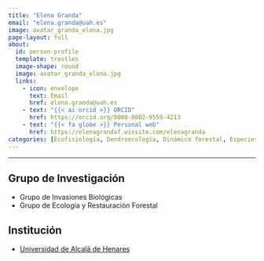 ```yaml
---
title: "Elena Granda"
email: "elena.granda@uah.es"  
image: avatar_granda_elena.jpg
page-layout: full
about: 
  id: person-profile
  template: trestles
  image-shape: round
  image: avatar_granda_elena.jpg
  links:
    - icon: envelope
      text: Email
      href: elena.granda@uah.es
    - text: "{{< ai orcid >}} ORCID"
      href: https://orcid.org/0000-0002-9559-4213
    - text: "{{< fa globe >}} Personal web"
      href: https://elenagrandaf.wixsite.com/elenagranda
categories: [Ecofisiología, Dendroecología, Dinámica forestal, Especies invasoras]
---
```

 
<hr>

:::{#person-profile}

## Grupo de Investigación
- Grupo de Invasiones Biológicas
- Grupo de Ecología y Restauración Forestal

## Institución
- [Universidad de Alcalá de Henares](https://www.uah.es)

:::
